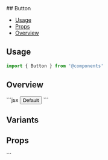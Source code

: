 
<Meta of={ButtonStories} />
## Button

- [Usage](#usage)
- [Props](#props)
- [Overview](#overview)

## Usage

```js
import { Button } from '@components'
```

## Overview

<Canvas>
  <Story of={ButtonStories.Default} />
</Canvas>
```jsx
<Button>Default</Button>
```

## Variants

<Canvas>
  <Story of={ButtonStories.Variants} />
</Canvas>

## Props

<ArgTypes story={ButtonStories.Default} />
```
